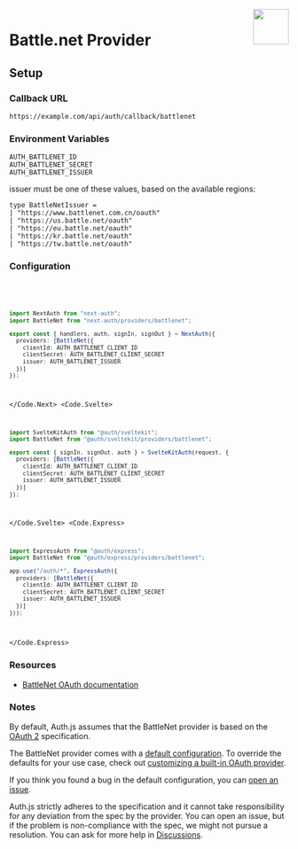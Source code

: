 
<img align="right" src="/img/providers/battlenet.svg" height="64" width="64" />

# Battle.net Provider

## Setup

### Callback URL

```
https://example.com/api/auth/callback/battlenet
```

### Environment Variables

```
AUTH_BATTLENET_ID
AUTH_BATTLENET_SECRET
AUTH_BATTLENET_ISSUER
```

issuer must be one of these values, based on the available regions:

```
type BattleNetIssuer =
| "https://www.battlenet.com.cn/oauth"
| "https://us.battle.net/oauth"
| "https://eu.battle.net/oauth"
| "https://kr.battle.net/oauth"
| "https://tw.battle.net/oauth"
```

### Configuration

<Code>
  <Code.Next>

```ts filename="/auth.ts"
import NextAuth from "next-auth";
import BattleNet from "next-auth/providers/battlenet";

export const { handlers, auth, signIn, signOut } = NextAuth({
  providers: [BattleNet({
    clientId: AUTH_BATTLENET_CLIENT_ID
    clientSecret: AUTH_BATTLENET_CLIENT_SECRET
    issuer: AUTH_BATTLENET_ISSUER
  })]
});
```

  </Code.Next>
  <Code.Svelte>

```ts filename="/auth.ts"
import SvelteKitAuth from "@auth/sveltekit";
import BattleNet from "@auth/sveltekit/providers/battlenet";

export const { signIn, signOut, auth } = SvelteKitAuth(request, {
  providers: [BattleNet({
    clientId: AUTH_BATTLENET_CLIENT_ID
    clientSecret: AUTH_BATTLENET_CLIENT_SECRET
    issuer: AUTH_BATTLENET_ISSUER
  })]
});
```

  </Code.Svelte>
  <Code.Express>

```ts filename="/src/app.ts"
import ExpressAuth from "@auth/express";
import BattleNet from "@auth/express/providers/battlenet";

app.use("/auth/*", ExpressAuth({
  providers: [BattleNet({
    clientId: AUTH_BATTLENET_CLIENT_ID
    clientSecret: AUTH_BATTLENET_CLIENT_SECRET
    issuer: AUTH_BATTLENET_ISSUER
  })]
}));
```

  </Code.Express>
</Code>

### Resources

- [BattleNet OAuth documentation](https://develop.battle.net/documentation/guides/using-oauth)

### Notes

By default, Auth.js assumes that the BattleNet provider is
based on the [OAuth 2](https://www.rfc-editor.org/rfc/rfc6749.html) specification.

<Callout type="info">

The BattleNet provider comes with a [default configuration](https://github.com/nextauthjs/next-auth/blob/main/packages/core/src/providers/battlenet.ts).
To override the defaults for your use case, check out [customizing a built-in OAuth provider](https://authjs.dev/guides/providers/custom-provider#override-default-options).

</Callout>

If you think you found a bug in the default configuration, you can [open an issue](https://authjs.dev/new/provider-issue).

Auth.js strictly adheres to the specification and it cannot take responsibility for any deviation from
the spec by the provider. You can open an issue, but if the problem is non-compliance with the spec,
we might not pursue a resolution. You can ask for more help in [Discussions](https://authjs.dev/new/github-discussions).
